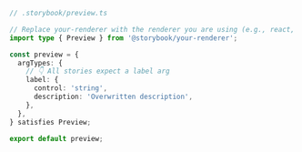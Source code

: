 ```ts
// .storybook/preview.ts

// Replace your-renderer with the renderer you are using (e.g., react, vue3, angular, etc.)
import type { Preview } from '@storybook/your-renderer';

const preview = {
  argTypes: {
    // 👇 All stories expect a label arg
    label: {
      control: 'string',
      description: 'Overwritten description',
    },
  },
} satisfies Preview;

export default preview;
```
